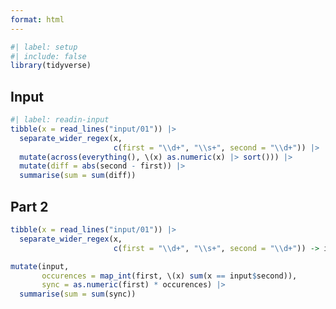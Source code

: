 ```yaml
---
format: html
---
```


```r
#| label: setup
#| include: false
library(tidyverse)
```

## Input

```r
#| label: readin-input
tibble(x = read_lines("input/01")) |> 
  separate_wider_regex(x, 
                       c(first = "\\d+", "\\s+", second = "\\d+")) |> 
  mutate(across(everything(), \(x) as.numeric(x) |> sort())) |> 
  mutate(diff = abs(second - first)) |> 
  summarise(sum = sum(diff))
```

## Part 2


```r
tibble(x = read_lines("input/01")) |> 
  separate_wider_regex(x, 
                       c(first = "\\d+", "\\s+", second = "\\d+")) -> input 

mutate(input, 
       occurences = map_int(first, \(x) sum(x == input$second)),
       sync = as.numeric(first) * occurences) |> 
  summarise(sum = sum(sync))
```

